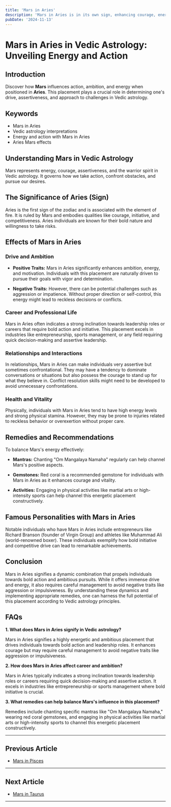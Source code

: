 ```yaml
---
title: 'Mars in Aries'
description: 'Mars in Aries is in its own sign, enhancing courage, energy, and leadership abilities. Individuals are dynamic, assertive, and possess a pioneering spirit with a strong desire to take initiative in Vedic Astrology'
pubDate: '2024-11-13'
---
```


# Mars in Aries in Vedic Astrology: Unveiling Energy and Action

## Introduction

Discover how **Mars** influences action, ambition, and energy when positioned in **Aries**. This placement plays a crucial role in determining one's drive, assertiveness, and approach to challenges in Vedic astrology.

## Keywords

- Mars in Aries
- Vedic astrology interpretations
- Energy and action with Mars in Aries
- Aries Mars effects

## Understanding Mars in Vedic Astrology

Mars represents energy, courage, assertiveness, and the warrior spirit in Vedic astrology. It governs how we take action, confront obstacles, and pursue our desires.

## The Significance of Aries (Sign)

Aries is the first sign of the zodiac and is associated with the element of fire. It is ruled by Mars and embodies qualities like courage, initiative, and competitiveness. Aries individuals are known for their bold nature and willingness to take risks.

## Effects of Mars in Aries

### Drive and Ambition

- **Positive Traits:** Mars in Aries significantly enhances ambition, energy, and motivation. Individuals with this placement are naturally driven to pursue their goals with vigor and determination.
  
- **Negative Traits:** However, there can be potential challenges such as aggression or impatience. Without proper direction or self-control, this energy might lead to reckless decisions or conflicts.

### Career and Professional Life

Mars in Aries often indicates a strong inclination towards leadership roles or careers that require bold action and initiative. This placement excels in industries like entrepreneurship, sports management, or any field requiring quick decision-making and assertive leadership.

### Relationships and Interactions

In relationships, Mars in Aries can make individuals very assertive but sometimes confrontational. They may have a tendency to dominate conversations or situations but also possess the courage to stand up for what they believe in. Conflict resolution skills might need to be developed to avoid unnecessary confrontations.

### Health and Vitality

Physically, individuals with Mars in Aries tend to have high energy levels and strong physical stamina. However, they may be prone to injuries related to reckless behavior or overexertion without proper care.

## Remedies and Recommendations

To balance Mars's energy effectively:

- **Mantras:** Chanting "Om Mangalaya Namaha" regularly can help channel Mars's positive aspects.
  
- **Gemstones:** Red coral is a recommended gemstone for individuals with Mars in Aries as it enhances courage and vitality.
  
- **Activities:** Engaging in physical activities like martial arts or high-intensity sports can help channel this energetic placement constructively.

## Famous Personalities with Mars in Aries

Notable individuals who have Mars in Aries include entrepreneurs like Richard Branson (founder of Virgin Group) and athletes like Muhammad Ali (world-renowned boxer). These individuals exemplify how bold initiative and competitive drive can lead to remarkable achievements.

## Conclusion

Mars in Aries signifies a dynamic combination that propels individuals towards bold action and ambitious pursuits. While it offers immense drive and energy, it also requires careful management to avoid negative traits like aggression or impulsiveness. By understanding these dynamics and implementing appropriate remedies, one can harness the full potential of this placement according to Vedic astrology principles.

## FAQs

**1. What does Mars in Aries signify in Vedic astrology?**

Mars in Aries signifies a highly energetic and ambitious placement that drives individuals towards bold action and leadership roles. It enhances courage but may require careful management to avoid negative traits like aggression or impulsiveness.

**2. How does Mars in Aries affect career and ambition?**

Mars in Aries typically indicates a strong inclination towards leadership roles or careers requiring quick decision-making and assertive action. It excels in industries like entrepreneurship or sports management where bold initiative is crucial.

**3. What remedies can help balance Mars's influence in this placement?**

Remedies include chanting specific mantras like "Om Mangalaya Namaha," wearing red coral gemstones, and engaging in physical activities like martial arts or high-intensity sports to channel this energetic placement constructively.

---

## Previous Article
- [Mars in Pisces](/blogs-md/0803_Mars_In_Rashi/080312_Mars_in_Pisces.mdx)

---

## Next Article
- [Mars in Taurus](/blogs-md/0803_Mars_In_Rashi/080302_Mars_in_Taurus.mdx)

---
